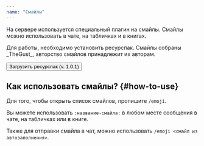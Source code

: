 ```yaml
---
name: "Смайлы"
---
```



На сервере используется специальный плагин на смайлы. Смайлы можно использовать в чате, на табличках и в книгах.

Для работы, необходимо установить ресурспак. Смайлы собраны \_TheGust\_, авторство смайлов принадлежит их авторам.

<Button as="a" href="/assets/dl/PPL_Emotes_v1.0.1.zip" icon={HiOutlineDownload}>
  Загрузить ресурспак (v. 1.0.1)
</Button>

## Как использовать смайлы? {#how-to-use}

Для того, чтобы открыть список смайлов, пропишите `/emoji`.

Вы можете использовать `:название-смайла:` в любом месте сообщения в чате, на табличках или в книге.

Также для отправки смайла в чат, можно использовать `/emoji <смайл из автозаполнения>`.
